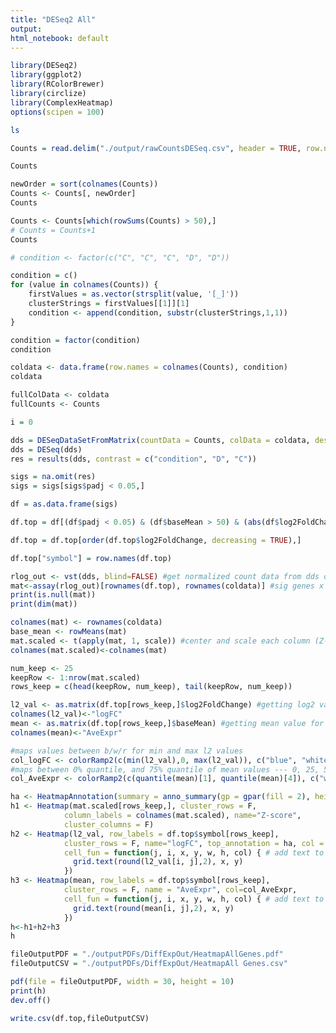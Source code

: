 ```yaml
---
title: "DESeq2 All"
output:
html_notebook: default
---
```


```r
library(DESeq2)
library(ggplot2)
library(RColorBrewer)
library(circlize)
library(ComplexHeatmap)
options(scipen = 100)
```

```bash
ls
```

```r
Counts = read.delim("./output/rawCountsDESeq.csv", header = TRUE, row.names = 1, sep = ",")
```

```r
Counts
```

```r
newOrder = sort(colnames(Counts))
Counts <- Counts[, newOrder]
Counts
```


```r
Counts <- Counts[which(rowSums(Counts) > 50),]
# Counts = Counts+1
Counts
```

```r
# condition <- factor(c("C", "C", "C", "D", "D"))

condition = c()
for (value in colnames(Counts)) {
    firstValues = as.vector(strsplit(value, '[_]'))
    clusterStrings = firstValues[[1]][1]
    condition <- append(condition, substr(clusterStrings,1,1))
}

condition = factor(condition)
condition
```

```r
coldata <- data.frame(row.names = colnames(Counts), condition)
coldata
```

```r
fullColData <- coldata
fullCounts <- Counts

i = 0

dds = DESeqDataSetFromMatrix(countData = Counts, colData = coldata, design = ~condition)
dds = DESeq(dds)
res = results(dds, contrast = c("condition", "D", "C"))

sigs = na.omit(res)
sigs = sigs[sigs$padj < 0.05,]

df = as.data.frame(sigs)

df.top = df[(df$padj < 0.05) & (df$baseMean > 50) & (abs(df$log2FoldChange) > 2),]

df.top = df.top[order(df.top$log2FoldChange, decreasing = TRUE),]

df.top["symbol"] = row.names(df.top)

rlog_out <- vst(dds, blind=FALSE) #get normalized count data from dds object
mat<-assay(rlog_out)[rownames(df.top), rownames(coldata)] #sig genes x samples
print(is.null(mat))
print(dim(mat))

colnames(mat) <- rownames(coldata)
base_mean <- rowMeans(mat)
mat.scaled <- t(apply(mat, 1, scale)) #center and scale each column (Z-score) then transpose
colnames(mat.scaled)<-colnames(mat)

num_keep <- 25
keepRow <- 1:nrow(mat.scaled)
rows_keep = c(head(keepRow, num_keep), tail(keepRow, num_keep))

l2_val <- as.matrix(df.top[rows_keep,]$log2FoldChange) #getting log2 value for each gene we are keeping
colnames(l2_val)<-"logFC"
mean <- as.matrix(df.top[rows_keep,]$baseMean) #getting mean value for each gene we are keeping
colnames(mean)<-"AveExpr"

#maps values between b/w/r for min and max l2 values
col_logFC <- colorRamp2(c(min(l2_val),0, max(l2_val)), c("blue", "white", "red")) 
#maps between 0% quantile, and 75% quantile of mean values --- 0, 25, 50, 75, 100
col_AveExpr <- colorRamp2(c(quantile(mean)[1], quantile(mean)[4]), c("white", "red"))

ha <- HeatmapAnnotation(summary = anno_summary(gp = gpar(fill = 2), height = unit(2, "cm")))
h1 <- Heatmap(mat.scaled[rows_keep,], cluster_rows = F, 
            column_labels = colnames(mat.scaled), name="Z-score",
            cluster_columns = F)
h2 <- Heatmap(l2_val, row_labels = df.top$symbol[rows_keep], 
            cluster_rows = F, name="logFC", top_annotation = ha, col = col_logFC,
            cell_fun = function(j, i, x, y, w, h, col) { # add text to each grid
              grid.text(round(l2_val[i, j],2), x, y)
            })
h3 <- Heatmap(mean, row_labels = df.top$symbol[rows_keep], 
            cluster_rows = F, name = "AveExpr", col=col_AveExpr,
            cell_fun = function(j, i, x, y, w, h, col) { # add text to each grid
              grid.text(round(mean[i, j],2), x, y)
            })
h<-h1+h2+h3
h

fileOutputPDF = "./outputPDFs/DiffExpOut/HeatmapAllGenes.pdf"
fileOutputCSV = "./outputPDFs/DiffExpOut/HeatmapAll Genes.csv"

pdf(file = fileOutputPDF, width = 30, height = 10)
print(h)
dev.off()

write.csv(df.top,fileOutputCSV)

```





